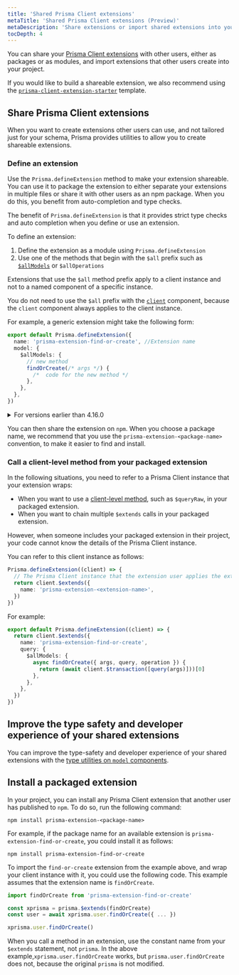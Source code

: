 ```yaml
---
title: 'Shared Prisma Client extensions'
metaTitle: 'Shared Prisma Client extensions (Preview)'
metaDescription: 'Share extensions or import shared extensions into your Prisma project'
tocDepth: 4
---
```


<TopBlock>

You can share your [Prisma Client extensions](/concepts/components/prisma-client/client-extensions) with other users, either as packages or as modules, and import extensions that other users create into your project.

If you would like to build a shareable extension, we also recommend using the [`prisma-client-extension-starter`](https://github.com/prisma/TODO) template.

</TopBlock>

## Share Prisma Client extensions

When you want to create extensions other users can use, and not tailored just for your schema, Prisma provides utilities to allow you to create shareable extensions.

### Define an extension

Use the `Prisma.defineExtension` method to make your extension shareable. You can use it to package the extension to either separate your extensions in multiple files or share it with other users as an npm package. When you do this, you benefit from auto-completion and type checks.

The benefit of `Prisma.defineExtension` is that it provides strict type checks and auto completion when you define or use an extension.

To define an extension:

1. Define the extension as a module using `Prisma.defineExtension`
1. Use one of the methods that begin with the `$all` prefix such as [`$allModels`](/concepts/components/prisma-client/client-extensions/model#add-a-custom-method-to-all-models-in-your-schema) or `$allOperations`

Extensions that use the `$all` method prefix apply to a client instance and not to a named component of a specific instance.

You do not need to use the `$all` prefix with the [`client`](/concepts/components/prisma-client/client-extensions/client) component, because the `client` component always applies to the client instance.

For example, a generic extension might take the following form:

```ts
export default Prisma.defineExtension({
  name: 'prisma-extension-find-or-create', //Extension name
  model: {
    $allModels: {
      // new method
      findOrCreate(/* args */) {
        /*  code for the new method */
      },
    },
  },
})
```

<details>
<summary> For versions earlier than 4.16.0 </summary>

The `Prisma` import is available from a different path shown in the snippet below:

```ts
import { Prisma } from '@prisma/client/scripts/default-index'

export default Prisma.defineExtension({
  name: 'prisma-extension-<extension-name>',
})
```

</details>

You can then share the extension on `npm`. When you choose a package name, we recommend that you use the `prisma-extension-<package-name>` convention, to make it easier to find and install.

### Call a client-level method from your packaged extension

In the following situations, you need to refer to a Prisma Client instance that your extension wraps:

- When you want to use a [client-level method](/reference/api-reference/prisma-client-reference#client-methods), such as `$queryRaw`, in your packaged extension.
- When you want to chain multiple `$extends` calls in your packaged extension.

However, when someone includes your packaged extension in their project, your code cannot know the details of the Prisma Client instance.

You can refer to this client instance as follows:

```ts
Prisma.defineExtension((client) => {
  // The Prisma Client instance that the extension user applies the extension to
  return client.$extends({
    name: 'prisma-extension-<extension-name>',
  })
})
```

For example:

```ts
export default Prisma.defineExtension((client) => {
  return client.$extends({
    name: 'prisma-extension-find-or-create',
    query: {
      $allModels: {
        async findOrCreate({ args, query, operation }) {
          return (await client.$transaction([query(args)]))[0]
        },
      },
    },
  })
})
```

## Improve the type safety and developer experience of your shared extensions

You can improve the type-safety and developer experience of your shared extensions with the [type utilities on `model` components](/concepts/components/prisma-client/client-extensions/model#advanced-type-safety-improve-the-type-safety-and-developer-experience-of-your-custom-model-methods).

## Install a packaged extension

In your project, you can install any Prisma Client extension that another user has published to `npm`. To do so, run the following command:

```terminal
npm install prisma-extension-<package-name>
```

For example, if the package name for an available extension is `prisma-extension-find-or-create`, you could install it as follows:

```terminal
npm install prisma-extension-find-or-create
```

To import the `find-or-create` extension from the example above, and wrap your client instance with it, you could use the following code. This example assumes that the extension name is `findOrCreate`.

```ts
import findOrCreate from 'prisma-extension-find-or-create'

const xprisma = prisma.$extends(findOrCreate)
const user = await xprisma.user.findOrCreate({ ... })

xprisma.user.findOrCreate()
```

When you call a method in an extension, use the constant name from your `$extends` statement, not `prisma`. In the above example,`xprisma.user.findOrCreate` works, but `prisma.user.findOrCreate` does not, because the original `prisma` is not modified.
